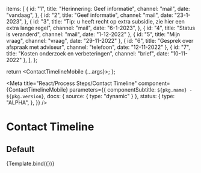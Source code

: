 
  items: [
    {
      id: "1",
      title: "Herinnering: Geef informatie",
      channel: "mail",
      date: "vandaag",
    },
    {
      id: "2",
      title: "Geef informatie",
      channel: "mail",
      date: "23-1-2023",
    },
    {
      id: "3",
      title: "Tip: u heeft recht op extra subsidie, zie hier een extra lange regel",
      channel: "mail",
      date: "6-1-2023",
    },
    { id: "4", title: "Status is veranderd", channel: "mail", date: "1-12-2022" },
    { id: "5", title: "Mijn vraag", channel: "vraag", date: "29-11-2022" },
    { id: "6", title: "Gesprek over afspraak met adviseur", channel: "telefoon", date: "12-11-2022" },
    { id: "7", title: "Kosten onderzoek en verbeteringen", channel: "brief", date: "10-11-2022" },
  ],
};

  return <ContactTimelineMobile {...args}></ContactTimelineMobile>;
};

<Meta
  title="React/Process Steps/Contact Timeline"
  component={ContactTimelineMobile}
  parameters={{
    componentSubtitle: `${pkg.name} - ${pkg.version}`,
    docs: { source: { type: "dynamic" } },
    status: {
      type: "ALPHA",
    },
  }}
/>

# Contact Timeline

## Default

<Canvas>
  <Story name="Default" args={exampleArgs}>
    {Template.bind({})}
  </Story>
</Canvas>
